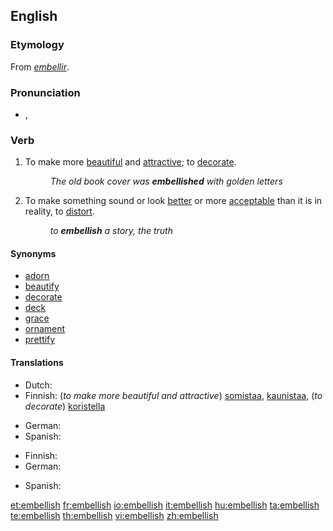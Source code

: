 ==English==

===Etymology===
From {{etyl|fro}} ''[[embellir]]''.

===Pronunciation===
* {{IPA|/ɪmˈbɛlɪʃ/}}, {{SAMPA|/Im"bElIS/}}

===Verb===
{{en-verb|embellish|es}}

# To make more [[beautiful]] and [[attractive]]; to [[decorate]].
#: ''The old book cover was '''embellished''' with golden letters''
# To make something sound or look [[better]] or more [[acceptable]] than it is in reality, to [[distort]].
#: ''to '''embellish''' a story, the truth''

====Synonyms====
* [[adorn]]
* [[beautify]]
* [[decorate]]
* [[deck]]
* [[grace]]
* [[ornament]]
* [[prettify]]

====Translations====
{{trans-top|To make more beautiful and attractive; to decorate}}
* Dutch: {{t-|nl|verfraaien}}
* Finnish: (''to make more beautiful and attractive'') [[somistaa]], [[kaunistaa]], (''to decorate'') [[koristella]]
{{trans-mid}}
* German: {{t+|de|schmücken}}
* Spanish: {{t-|es|embellecer}}
{{trans-bottom}}

{{trans-top|To make something sound or look better or more acceptable than it is in reality, to distort}}
* Finnish: {{t-|fi|kaunistella}}
* German: {{t+|de|ausschmücken}}
{{trans-mid}}
* Spanish: {{t-|es|adornar}}
{{trans-bottom}}

[[et:embellish]]
[[fr:embellish]]
[[io:embellish]]
[[it:embellish]]
[[hu:embellish]]
[[ta:embellish]]
[[te:embellish]]
[[th:embellish]]
[[vi:embellish]]
[[zh:embellish]]